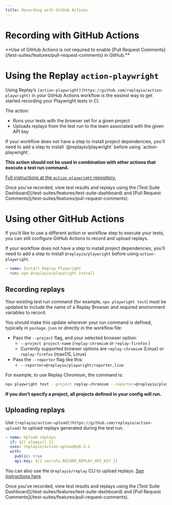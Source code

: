 ```yaml
---
title: Recording with GitHub Actions
---
```


# Recording with GitHub Actions

<Callout type="info" emoji="👉">
**Use of GitHub Actions is not required to enable [Pull Request Comments](/test-suites/features/pull-request-comments) in GitHub.**
</Callout>

# Using the Replay `action-playwright`

Using Replay’s `[action-playwright](https://github.com/replayio/action-playwright)` in your GitHub Actions workflow is the easiest way to get started recording your Playwright tests in CI.

The action:

- Runs your tests with the browser set for a given project
- Uploads replays from the test run to the team associated with the given API key

<Callout type="warning" emoji="🚧">
If your workflow does not have a step to install project dependencies, you’ll need to add a step to install `@replayio/playwright` before using `action-playwright`.
</Callout>

**This action should not be used in combination with other actions that execute a test run command.**

[Full instructions at the `action-playwright` repository.](https://github.com/replayio/action-playwright)

<Callout type="info" emoji="💡">
Once you’ve recorded, view test results and replays using the [Test Suite Dashboard](/test-suites/features/test-suite-dashboard) and [Pull Request Comments](/test-suites/features/pull-request-comments).
</Callout>

# Using other GitHub Actions

If you’d like to use a different action or workflow step to execute your tests, you can still configure GitHub Actions to record and upload replays.

If your workflow does not have a step to install project dependencies, you’ll need to add a step to install `@replayio/playwright` before using `action-playwright`.

```yaml
- name: Install Replay Playwright
  run: npx @replayio/playwright install
```

## Recording replays

Your existing test run command (for example, `npx playwright test`) must be updated to include the name of a Replay Browser and required environment variables to record. 

You should make this update wherever your run command is defined, typically in `package.json` or directly in the workflow file:

- Pass the `--project` flag, and your selected browser option:
    - `--project project-name` (`replay-chromium` or `replay-firefox` )
    - Currently supported browser options are `replay-chromium` (Linux) or `replay-firefox` (maxOS, Linux)
- Pass the `--reporter` flag like this:
    - `--reporter=@replayio/playwright/reporter,line`

For example, to use Replay Chromium, the command is:

```bash
npx playwright test --project replay-chromium --reporter=@replayio/playwright/reporter,line
```

**If you don’t specify a project, all projects defined in your config will run.**

## Uploading replays

Use `[replayio/action-upload](https://github.com/replayio/action-upload)` to upload replays generated during the test run.

```yaml
- name: Upload replays
  if: ${{ always() }}
  uses: replayio/action-upload@v0.5.1
  with:
    public: true
    api-key: ${{ secrets.RECORD_REPLAY_API_KEY }}
```

You can also use the `@replayio/replay` CLI to upload replays. [See instructions here](/test-suites/test-runners/cypress/ci-environments/using-other-ci-providers).

<Callout type="info" emoji="💡">
Once you’ve recorded, view test results and replays using the [Test Suite Dashboard](/test-suites/features/test-suite-dashboard) and [Pull Request Comments](/test-suites/features/pull-request-comments).
</Callout>